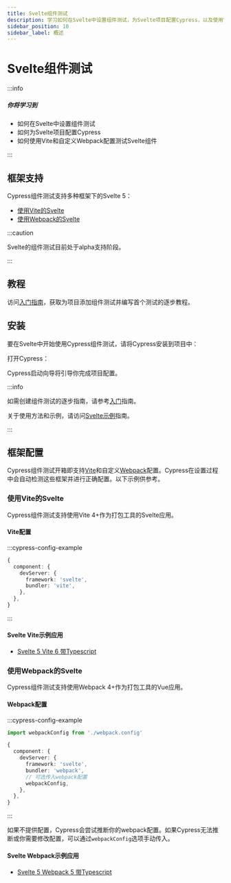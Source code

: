 ```yaml
---
title: Svelte组件测试
description: 学习如何在Svelte中设置组件测试，为Svelte项目配置Cypress，以及使用Vite和自定义Webpack配置测试Svelte组件。
sidebar_position: 10
sidebar_label: 概述
---
```


<ProductHeading product="app" />

# Svelte组件测试

:::info

##### <Icon name="question-circle" color="#4BBFD2" /> 你将学习到

- 如何在Svelte中设置组件测试
- 如何为Svelte项目配置Cypress
- 如何使用Vite和自定义Webpack配置测试Svelte组件

:::

## 框架支持

Cypress组件测试支持多种框架下的Svelte 5：

- [使用Vite的Svelte](#Svelte-with-Vite)
- [使用Webpack的Svelte](#Svelte-with-Webpack)

:::caution

Svelte的组件测试目前处于alpha支持阶段。

:::

## 教程

访问[入门指南](/app/component-testing/get-started)，获取为项目添加组件测试并编写首个测试的逐步教程。

## 安装

要在Svelte中开始使用Cypress组件测试，请将Cypress安装到项目中：

<CypressInstallCommands />

打开Cypress：

<CypressOpenCommands />

<DocsImage
  src="/img/app/component-testing/select-test-type.jpg"
  caption="选择组件测试"
/>

Cypress启动向导将引导你完成项目配置。

:::info

如需创建组件测试的逐步指南，请参考[入门](/app/component-testing/get-started)指南。

关于使用方法和示例，请访问[Svelte示例](/app/component-testing/svelte/examples)指南。

:::

## 框架配置

Cypress组件测试开箱即支持[Vite](https://vitejs.dev/)和自定义[Webpack](https://webpack.js.org/)配置。Cypress在设置过程中会自动检测这些框架并进行正确配置。以下示例供参考。

### 使用Vite的Svelte

Cypress组件测试支持使用Vite 4+作为打包工具的Svelte应用。

#### Vite配置

:::cypress-config-example

```ts
{
  component: {
    devServer: {
      framework: 'svelte',
      bundler: 'vite',
    },
  },
}
```

:::

#### Svelte Vite示例应用

- [Svelte 5 Vite 6 带Typescript](https://github.com/cypress-io/cypress-component-testing-apps/tree/main/svelte-vite-ts)

### 使用Webpack的Svelte

Cypress组件测试支持使用Webpack 4+作为打包工具的Vue应用。

#### Webpack配置

:::cypress-config-example

```ts
import webpackConfig from './webpack.config'
```

```ts
{
  component: {
    devServer: {
      framework: 'svelte',
      bundler: 'webpack',
      // 可选传入webpack配置
      webpackConfig,
    },
  },
}
```

:::

如果不提供配置，Cypress会尝试推断你的webpack配置。如果Cypress无法推断或你需要修改配置，可以通过`webpackConfig`选项手动传入。

#### Svelte Webpack示例应用

- [Svelte 5 Webpack 5 带Typescript](https://github.com/cypress-io/cypress-component-testing-apps/tree/main/svelte-webpack-ts)